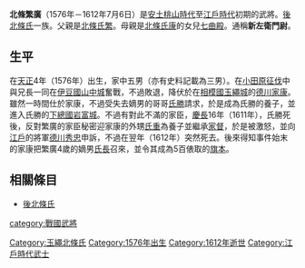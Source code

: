{{unreferenced|time=2015-12-20T05:56:22+00:00}}
{{日本武士
|名稱= 北條 繁廣
|圖片名稱= 
|圖片大小= 
|圖片說明= 
|時代= [[安土桃山時代|安土桃山時代]]－[[江戶時代|江戶時代]]初期
|出生日期= [[天正_(日本)|天正]]4年（1576年）
|出生地點= 
|逝世日期= [[慶長|慶長]]17年6月8日（1612年7月6日）
|逝世地點= 
|假名= 
|羅馬字= 
|幼名= 
|改名= 
|别名= 新左衛門尉（通稱）
|諡号= 
|神号= 
|戒名= 
|洗禮名= 
|墓所= [[鎌倉市|鎌倉市]]的[[大長寺|大長寺]]
|朝廷官位= 
|幕府職位= 
|主君= 
|藩= 
|氏族= [[後北條氏|後北條氏]]
|父母= 父：[[北條氏繁|北條氏繁]]<BR>母：[[七曲殿|七曲殿]]（[[北條氏康|北條氏康]]的女兒）
|養父= [[北條氏勝|北條氏勝]]
|養母= 
|兄弟= 兄：[[北條氏舜|氏舜]]、氏勝、[[北條氏成|氏成（直重）]]、[[千葉直胤|千葉直胤]]
|姐妹= 妹：[[上杉氏憲|上杉氏憲]]室、[[杉原長房|杉原長房]]室
|正室= 
|側室= 
|嗣子= '''[[北條氏長|氏長（正房）]]'''
|嗣女= 
|養子= 
|養女= 
}}
{{japanese|japanese=北条 繁広|kana=ほうじょう しげひろ|romaji=Hōjō Shigehiro|舊寫=北條 繁廣}}
'''北條繁廣'''（1576年－1612年7月6日）是[[安土桃山時代|安土桃山時代]]至[[江戶時代|江戶時代]]初期的武將。[[後北條氏|後北條氏]]一族。父親是[[北條氏繁|北條氏繁]]。母親是[[北條氏康|北條氏康]]的女兒[[七曲殿|七曲殿]]。通稱'''新左衛門尉'''。

== 生平 ==
在[[天正_(日本)|天正]]4年（1576年）出生，家中五男（亦有史料記載為三男）。在[[小田原征伐|小田原征伐]]中與兄長一同在[[伊豆國|伊豆國]][[山中城|山中城]]奮戰，不過敗退，降伏於在[[相模國|相模國]][[玉繩城|玉繩城]]的[[德川家康|德川家康]]。雖然一時間仕於家康，不過受失去嫡男的哥哥[[北條氏勝|氏勝]]請求，於是成為氏勝的養子，並進入氏勝的[[下總國|下總國]][[岩富城|岩富城]]。不過有對此不滿的家臣，[[慶長|慶長]]16年（1611年），氏勝死後，反對繁廣的家臣秘密迎家康的外甥[[北條氏重|氏重]]為養子並繼承[[家督|家督]]，於是被激怒，並向[[江戶|江戶]]的將軍[[德川秀忠|德川秀忠]]申訴，不過在翌年（1612年）突然死去。後來得知事件始末的家康把繁廣4歲的嫡男[[北條氏長|氏長]]召來，並令其成為5百俵取的[[旗本|旗本]]。

== 相關條目 ==
*[[後北條氏|後北條氏]]

{{後北條氏歷代當主|[[玉繩北條氏|後北條氏（繁廣流）]]||第1代}}
[[Category:玉繩北條氏|Category:玉繩北條氏]]
[[category:戰國武將|category:戰國武將]]
[[Category:1576年出生|Category:1576年出生]]
[[Category:1612年逝世|Category:1612年逝世]]
[[Category:江戶時代武士|Category:江戶時代武士]]